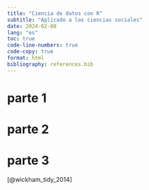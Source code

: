 ```yaml
---
title: "Ciencia de datos con R"
subtitle: "Aplicado a las ciencias sociales"
date: 2024-02-08
lang: "es"
toc: true
code-line-numbers: true
code-copy: true
format: html
bibliography: references.bib
---
```


# parte 1

# parte 2

# parte 3

[@wickham_tidy_2014]
